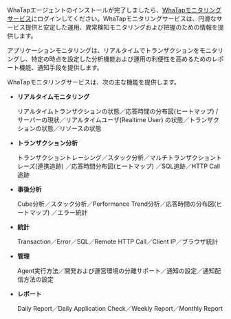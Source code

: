 WhaTapエージェントのインストールが完了しましたら、[WhaTapモニタリングサービス](https://service.whatap.io)にログインしてください。WhaTapモニタリングサービスは、円滑なサービス提供と安定した運用、異常検知モニタリングおよび把握のための情報を提供します。

アプリケーションモニタリングは、リアルタイムでトランザクションをモニタリングし、特定の時点を設定した分析機能および運用の利便性を高めるためのレポート機能、通知手段を提供します。

WhaTapモニタリングサービスは、次の主な機能を提供します。

-   **リアルタイムモニタリング**

      リアルタイムトランザクションの状態／応答時間の分布図(ヒートマップ) / サーバーの現状／リアルタイムユーザ(Realtime User) の状態／トランザクションの状態／リソースの状態

-   **トランザクション分析**

      トランザクショントレーシング／スタック分析／マルチトランザクショントレーズ(連携追跡) ／応答時間分布図(ヒートマップ) ／SQL追跡／HTTP Call追跡

-   **事後分析**

      Cube分析／スタック分析／Performance Trend分析／応答時間の分布図(ヒートマップ) ／エラー統計

-   **統計**

      Transaction／Error／SQL／Remote HTTP Call／Client IP／ブラウザ統計

-   **管理**

      Agent実行方法／開発および運営環境の分離サポート／通知の設定／通知配信方法の設定

-   **レポート**

      Daily Report／Daily Application Check／Weekly Report／Monthly Report
